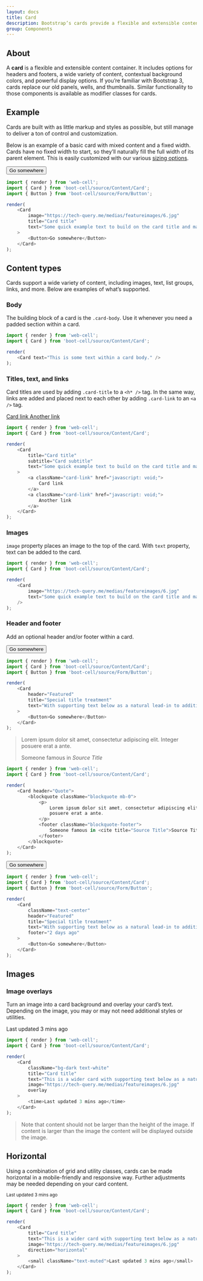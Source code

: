 ---
layout: docs
title: Card
description: Bootstrap’s cards provide a flexible and extensible content container with multiple variants and options.
group: Components
---



## About

A **card** is a flexible and extensible content container. It includes options for headers and footers,
a wide variety of content, contextual background colors, and powerful display options.
If you’re familiar with Bootstrap 3, cards replace our old panels, wells, and thumbnails.
Similar functionality to those components is available as modifier classes for cards.

## Example

Cards are built with as little markup and styles as possible,
but still manage to deliver a ton of control and customization.

Below is an example of a basic card with mixed content and a fixed width.
Cards have no fixed width to start, so they’ll naturally fill the full width of its parent element.
This is easily customized with our various [sizing options](#sizing).

<Example>
    <Card
        image="https://tech-query.me/medias/featureimages/6.jpg"
        title="Card title"
        text="Some quick example text to build on the card title and make up the bulk of the card's content."
    >
        <Button>Go somewhere</Button>
    </Card>
</Example>

```JavaScript
import { render } from 'web-cell';
import { Card } from 'boot-cell/source/Content/Card';
import { Button } from 'boot-cell/source/Form/Button';

render(
    <Card
        image="https://tech-query.me/medias/featureimages/6.jpg"
        title="Card title"
        text="Some quick example text to build on the card title and make up the bulk of the card's content."
    >
        <Button>Go somewhere</Button>
    </Card>
);
```

## Content types

Cards support a wide variety of content, including images, text, list groups, links, and more.
Below are examples of what’s supported.

### Body

The building block of a card is the `.card-body`. Use it whenever you need a padded section within a card.

<Example>
    <Card text="This is some text within a card body." />
</Example>

```JavaScript
import { render } from 'web-cell';
import { Card } from 'boot-cell/source/Content/Card';

render(
    <Card text="This is some text within a card body." />
);
```

### Titles, text, and links

Card titles are used by adding `.card-title` to a `<h* />` tag. In the same way,
links are added and placed next to each other by adding `.card-link` to an `<a />` tag.

<Example>
    <Card
        title="Card title"
        subtitle="Card subtitle"
        text="Some quick example text to build on the card title and make up the bulk of the card's content."
    >
        <a className="card-link" href="javascript: void;">
            Card link
        </a>
        <a className="card-link" href="javascript: void;">
            Another link
        </a>
    </Card>
</Example>

```JavaScript
import { render } from 'web-cell';
import { Card } from 'boot-cell/source/Content/Card';

render(
    <Card
        title="Card title"
        subtitle="Card subtitle"
        text="Some quick example text to build on the card title and make up the bulk of the card's content."
    >
        <a className="card-link" href="javascript: void;">
            Card link
        </a>
        <a className="card-link" href="javascript: void;">
            Another link
        </a>
    </Card>
);
```

### Images

`image` property places an image to the top of the card. With `text` property, text can be added to the card.

<Example>
    <Card
        image="https://tech-query.me/medias/featureimages/6.jpg"
        text="Some quick example text to build on the card title and make up the bulk of the card's content."
    />
</Example>

```JavaScript
import { render } from 'web-cell';
import { Card } from 'boot-cell/source/Content/Card';

render(
    <Card
        image="https://tech-query.me/medias/featureimages/6.jpg"
        text="Some quick example text to build on the card title and make up the bulk of the card's content."
    />
);
```

### Header and footer

Add an optional header and/or footer within a card.

<Example>
    <Card
        header="Featured"
        title="Special title treatment"
        text="With supporting text below as a natural lead-in to additional content."
    >
        <Button>Go somewhere</Button>
    </Card>
</Example>

```JavaScript
import { render } from 'web-cell';
import { Card } from 'boot-cell/source/Content/Card';
import { Button } from 'boot-cell/source/Form/Button';

render(
    <Card
        header="Featured"
        title="Special title treatment"
        text="With supporting text below as a natural lead-in to additional content."
    >
        <Button>Go somewhere</Button>
    </Card>
);
```

<Example>
    <Card header="Quote">
        <blockquote className="blockquote mb-0">
            <p>
                Lorem ipsum dolor sit amet, consectetur adipiscing elit. Integer
                posuere erat a ante.
            </p>
            <footer className="blockquote-footer">
                Someone famous in <cite title="Source Title">Source Title</cite>
            </footer>
        </blockquote>
    </Card>
</Example>

```JavaScript
import { render } from 'web-cell';
import { Card } from 'boot-cell/source/Content/Card';

render(
    <Card header="Quote">
        <blockquote className="blockquote mb-0">
            <p>
                Lorem ipsum dolor sit amet, consectetur adipiscing elit. Integer
                posuere erat a ante.
            </p>
            <footer className="blockquote-footer">
                Someone famous in <cite title="Source Title">Source Title</cite>
            </footer>
        </blockquote>
    </Card>
);
```

<Example>
    <Card
        className="text-center"
        header="Featured"
        title="Special title treatment"
        text="With supporting text below as a natural lead-in to additional content."
        footer="2 days ago"
    >
        <Button>Go somewhere</Button>
    </Card>
</Example>

```JavaScript
import { render } from 'web-cell';
import { Card } from 'boot-cell/source/Content/Card';
import { Button } from 'boot-cell/source/Form/Button';

render(
    <Card
        className="text-center"
        header="Featured"
        title="Special title treatment"
        text="With supporting text below as a natural lead-in to additional content."
        footer="2 days ago"
    >
        <Button>Go somewhere</Button>
    </Card>
);
```

## Images

### Image overlays

Turn an image into a card background and overlay your card’s text.
Depending on the image, you may or may not need additional styles or utilities.

<Example>
    <Card
        className="bg-dark text-white"
        title="Card title"
        text="This is a wider card with supporting text below as a natural lead-in to additional content. This content is a little bit longer."
        image="https://tech-query.me/medias/featureimages/6.jpg"
        overlay
    >
        <time>Last updated 3 mins ago</time>
    </Card>
</Example>

```JavaScript
import { render } from 'web-cell';
import { Card } from 'boot-cell/source/Content/Card';

render(
    <Card
        className="bg-dark text-white"
        title="Card title"
        text="This is a wider card with supporting text below as a natural lead-in to additional content. This content is a little bit longer."
        image="https://tech-query.me/medias/featureimages/6.jpg"
        overlay
    >
        <time>Last updated 3 mins ago</time>
    </Card>
);
```

> Note that content should not be larger than the height of the image.
> If content is larger than the image the content will be displayed outside the image.

## Horizontal

Using a combination of grid and utility classes, cards can be made horizontal in a mobile-friendly and responsive way.
Further adjustments may be needed depending on your card content.

<Example>
    <Card
        title="Card title"
        text="This is a wider card with supporting text below as a natural lead-in to additional content. This content is a little bit longer."
        image="https://tech-query.me/medias/featureimages/6.jpg"
        direction="horizontal"
    >
        <small className="text-muted">Last updated 3 mins ago</small>
    </Card>
</Example>

```JavaScript
import { render } from 'web-cell';
import { Card } from 'boot-cell/source/Content/Card';

render(
    <Card
        title="Card title"
        text="This is a wider card with supporting text below as a natural lead-in to additional content. This content is a little bit longer."
        image="https://tech-query.me/medias/featureimages/6.jpg"
        direction="horizontal"
    >
        <small className="text-muted">Last updated 3 mins ago</small>
    </Card>
);
```
